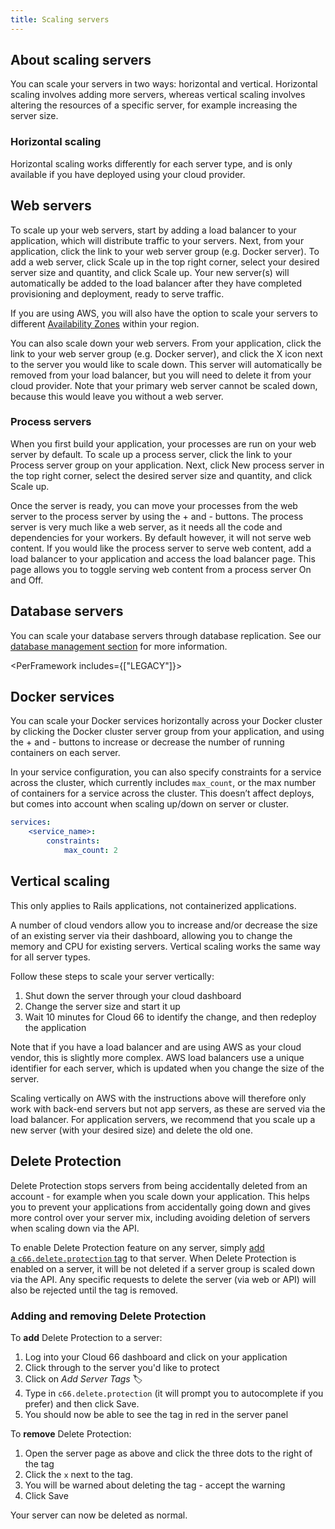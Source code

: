 ```yaml
---
title: Scaling servers
---
```


## About scaling servers

You can scale your servers in two ways: horizontal and vertical. Horizontal scaling involves adding more servers, whereas vertical scaling involves altering the resources of a specific server, for example increasing the server size.

### Horizontal scaling

Horizontal scaling works differently for each server type, and is only available if you have deployed using your cloud provider.

## Web servers

To scale up your web servers, start by adding a load balancer to your application, which will distribute traffic to your servers. Next, from your application, click the link to your web server group (e.g. Docker server). To add a web server, click Scale up in the top right corner, select your desired server size and quantity, and click Scale up. Your new server(s) will automatically be added to the load balancer after they have completed provisioning and deployment, ready to serve traffic.

If you are using AWS, you will also have the option to scale your servers to different [Availability Zones](https://docs.aws.amazon.com/AWSEC2/latest/UserGuide/using-regions-availability-zones/) within your region.

You can also scale down your web servers. From your application, click the link to your web server group (e.g. Docker server), and click the X icon next to the server you would like to scale down. This server will automatically be removed from your load balancer, but you will need to delete it from your cloud provider. Note that your primary web server cannot be scaled down, because this would leave you without a web server.

### Process servers
When you first build your application, your processes are run on your web server by default. To scale up a process server, click the link to your Process server group on your application. Next, click New process server in the top right corner, select the desired server size and quantity, and click Scale up.

Once the server is ready, you can move your processes from the web server to the process server by using the + and - buttons. The process server is very much like a web server, as it needs all the code and dependencies for your workers. By default however, it will not serve web content. If you would like the process server to serve web content, add a load balancer to your application and access the load balancer page. This page allows you to toggle serving web content from a process server On and Off.

## Database servers

You can scale your database servers through database replication. See our [database management section](/docs/databases/database-customization) for more information.

<PerFramework includes={["LEGACY"]}>

## Docker services

You can scale your Docker services horizontally across your Docker cluster by clicking the Docker cluster server group from your application, and using the + and - buttons to increase or decrease the number of running containers on each server.

In your service configuration, you can also specify constraints for a service across the cluster, which currently includes `max_count`, or the max number of containers for a service across the cluster. This doesn’t affect deploys, but comes into account when scaling up/down on server or cluster.

```yaml
services:
    <service_name>:
        constraints:
            max_count: 2
```
</PerFramework>
<PerFramework includes={["rails"]}>

## Vertical scaling

<Callout type="info" title="Rails only">
This only applies to Rails applications, not containerized applications.
</Callout>


A number of cloud vendors allow you to increase and/or decrease the size of an existing server via their dashboard, allowing you to change the memory and CPU for existing servers. Vertical scaling works the same way for all server types.

Follow these steps to scale your server vertically:

1. Shut down the server through your cloud dashboard
2. Change the server size and start it up
3. Wait 10 minutes for Cloud 66 to identify the change, and then redeploy the application

Note that if you have a load balancer and are using AWS as your cloud vendor, this is slightly more complex. AWS load balancers use a unique identifier for each server, which is updated when you change the size of the server.

Scaling vertically on AWS with the instructions above will therefore only work with back-end servers but not app servers, as these are served via the load balancer. For application servers, we recommend that you scale up a new server (with your desired size) and delete the old one.

</PerFramework>

## Delete Protection

Delete Protection stops servers from being accidentally deleted from an account - for example when you scale down your application. This helps you to prevent your applications from accidentally going down and gives more control over your server mix, including avoiding deletion of servers when scaling down via the API.

To enable Delete Protection feature on any server, simply [add a `c66.delete.protection` tag](/docs/servers/reserved-tags) to that server. When Delete Protection is enabled on a server, it will be not deleted if a server group is scaled down via the API. Any specific requests to delete the server (via web or API) will also be rejected until the tag is removed.

### Adding and removing Delete Protection

To **add** Delete Protection to a server:

1. Log into your Cloud 66 dashboard and click on your application
2. Click through to the server you'd like to protect
3. Click on *Add Server Tags* 🏷
4. Type in `c66.delete.protection` (it will prompt you to autocomplete if you prefer) and then click Save.
5. You should now be able to see the tag in red in the server panel

To **remove** Delete Protection:

1. Open the server page as above and click the three dots to the right of the tag
2. Click the `x` next to the tag.
3. You will be warned about deleting the tag - accept the warning
4. Click Save

Your server can now be deleted as normal.